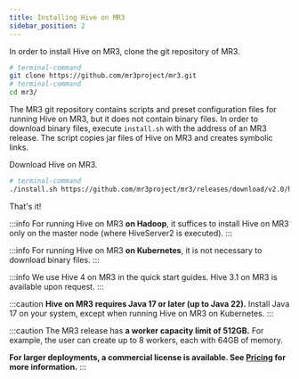 ```yaml
---
title: Installing Hive on MR3
sidebar_position: 2
---
```



<ApolloTrackerHead />

In order to install Hive on MR3, 
clone the git repository of MR3.

```sh
# terminal-command
git clone https://github.com/mr3project/mr3.git
# terminal-command
cd mr3/
```

The MR3 git repository contains scripts and preset configuration files
for running Hive on MR3, but it does not contain binary files.
In order to download binary files,
execute `install.sh` with the address of an MR3 release.
The script copies jar files of Hive on MR3 and creates symbolic links.

Download Hive on MR3.

```sh
# terminal-command
./install.sh https://github.com/mr3project/mr3/releases/download/v2.0/hive4-mr3-2.0.tar.gz
```

That's it!

:::info
For running Hive on MR3 **on Hadoop**,
it suffices to install Hive on MR3 only on the master node (where HiveServer2 is executed).
:::

:::info
For running Hive on MR3 **on Kubernetes**, it is not necessary to download binary files.
:::

:::info
We use Hive 4 on MR3 in the quick start guides.
Hive 3.1 on MR3 is available upon request.
:::

:::caution
**Hive on MR3 requires Java 17 or later (up to Java 22).**
Install Java 17 on your system,
except when running Hive on MR3 on Kubernetes.
:::

:::caution
The MR3 release has **a worker capacity limit of 512GB.**
For example, the user can create up to 8 workers, each with 64GB of memory.

**For larger deployments, a commercial license is available.
See [Pricing](https://datamonad.com/pricing/) for more information.**
:::

